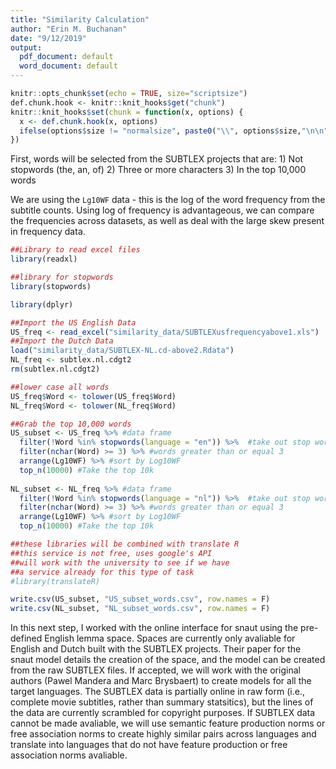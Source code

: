 ```yaml
---
title: "Similarity Calculation"
author: "Erin M. Buchanan"
date: "9/12/2019"
output:
  pdf_document: default
  word_document: default
---
```


```r
knitr::opts_chunk$set(echo = TRUE, size="scriptsize")
def.chunk.hook <- knitr::knit_hooks$get("chunk")
knitr::knit_hooks$set(chunk = function(x, options) {
  x <- def.chunk.hook(x, options)
  ifelse(options$size != "normalsize", paste0("\\", options$size,"\n\n", x, "\n\n \\normalsize"), x)
})
```

First, words will be selected from the SUBTLEX projects that are:
  1) Not stopwords (the, an, of)
  2) Three or more characters
  3) In the top 10,000 words
  
We are using the `Lg10WF` data - this is the log of the word frequency from the subtitle counts. Using log of frequency is advantageous, we can compare the frequencies across datasets, as well as deal with the large skew present in frequency data.  

```r
##Library to read excel files
library(readxl)

##library for stopwords
library(stopwords)

library(dplyr)

##Import the US English Data
US_freq <- read_excel("similarity_data/SUBTLEXusfrequencyabove1.xls")
##Import the Dutch Data
load("similarity_data/SUBTLEX-NL.cd-above2.Rdata")
NL_freq <- subtlex.nl.cdgt2
rm(subtlex.nl.cdgt2)

##lower case all words
US_freq$Word <- tolower(US_freq$Word)
NL_freq$Word <- tolower(NL_freq$Word)

##Grab the top 10,000 words 
US_subset <- US_freq %>% #data frame
  filter(!Word %in% stopwords(language = "en")) %>%  #take out stop words 
  filter(nchar(Word) >= 3) %>% #words greater than or equal 3
  arrange(Lg10WF) %>% #sort by Log10WF 
  top_n(10000) #Take the top 10k
  
NL_subset <- NL_freq %>% #data frame
  filter(!Word %in% stopwords(language = "nl")) %>%  #take out stop words 
  filter(nchar(Word) >= 3) %>% #words greater than or equal 3
  arrange(Lg10WF) %>% #sort by Log10WF 
  top_n(10000) #Take the top 10k

##these libraries will be combined with translate R
##this service is not free, uses google's API
##will work with the university to see if we have
##a service already for this type of task 
#library(translateR)

write.csv(US_subset, "US_subset_words.csv", row.names = F)
write.csv(NL_subset, "NL_subset_words.csv", row.names = F)
```

In this next step, I worked with the online interface for snaut using the pre-defined English lemma space. Spaces are currently only avaliable for English and Dutch built with the SUBTLEX projects. Their paper for the snaut model details the creation of the space, and the model can be created from the raw SUBTLEX files. If accepted, we will work with the original authors (Pawel Mandera and Marc Brysbaert) to create models for all the target languages. The SUBTLEX data is partially online in raw form (i.e., complete movie subtitles, rather than summary statsitics), but the lines of the data are currently scrambled for copyright purposes. If SUBTLEX data cannot be made avaliable, we will use semantic feature production norms or free association norms to create highly similar pairs across languages and translate into languages that do not have feature production or free association norms avaliable. 

```r

```

